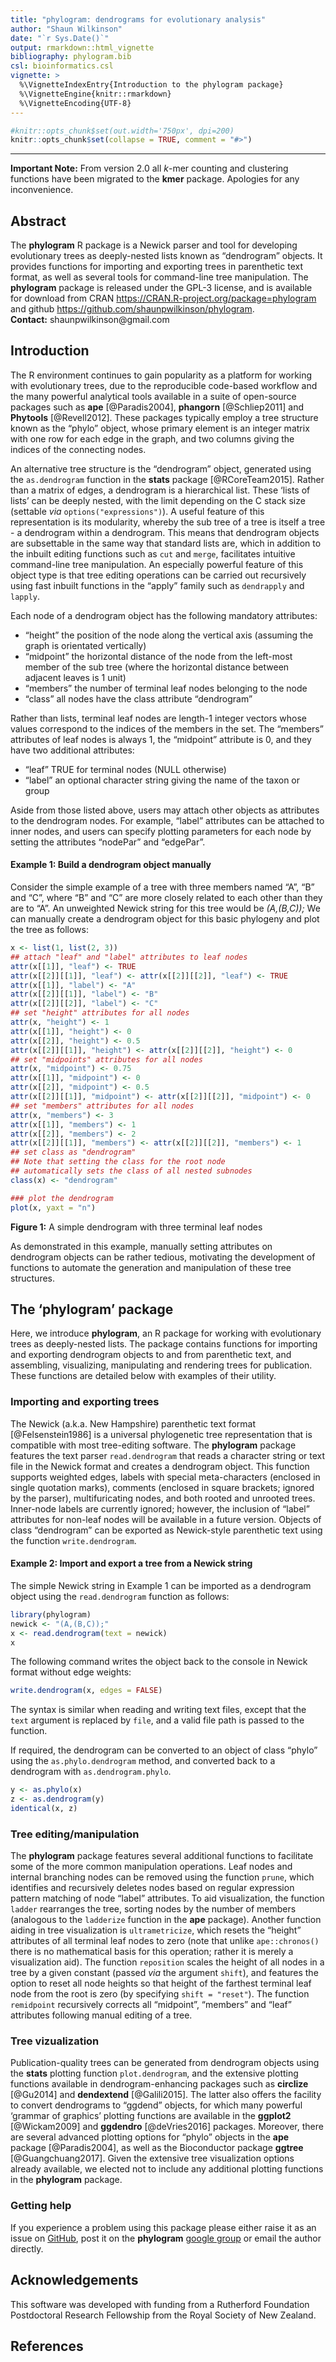 ```yaml
---
title: "phylogram: dendrograms for evolutionary analysis"
author: "Shaun Wilkinson"
date: "`r Sys.Date()`"
output: rmarkdown::html_vignette
bibliography: phylogram.bib
csl: bioinformatics.csl
vignette: >
  %\VignetteIndexEntry{Introduction to the phylogram package}
  %\VignetteEngine{knitr::rmarkdown}
  %\VignetteEncoding{UTF-8}
---
```


```r
#knitr::opts_chunk$set(out.width='750px', dpi=200)
knitr::opts_chunk$set(collapse = TRUE, comment = "#>")
```

--------------------------------------------------------------------------------

**Important Note:** From version 2.0 all *k*-mer counting and clustering functions
have been migrated to the **kmer** package. Apologies for any inconvenience.


## Abstract
The **phylogram** R package is a Newick parser and tool for developing 
evolutionary trees as deeply-nested lists known as "dendrogram" objects. 
It provides functions for importing and exporting trees in 
parenthetic text format, as well as several tools for command-line 
tree manipulation.
The **phylogram** package is released under the GPL-3 license, 
and is available for download from 
CRAN <https://CRAN.R-project.org/package=phylogram> and github 
<https://github.com/shaunpwilkinson/phylogram>.  
**Contact:** shaunpwilkinson\@gmail.com


## Introduction
The R environment continues to gain popularity as a platform for
working with evolutionary trees, due to the reproducible 
code-based workflow and the many powerful analytical tools 
available in a suite of open-source packages such as **ape** 
[@Paradis2004], **phangorn** [@Schliep2011] and **Phytools** [@Revell2012]. 
These packages typically employ a tree structure known as the 
"phylo" object, whose primary element is an integer matrix 
with one row for each edge in the graph, 
and two columns giving the indices of the connecting nodes. 

An alternative tree structure is the "dendrogram" object, generated 
using the `as.dendrogram` function in the **stats** package [@RCoreTeam2015].
Rather than a matrix of edges, a dendrogram is a hierarchical list. 
These 'lists of lists' can be deeply nested, with the limit depending on 
the C stack size (settable *via* `options("expressions")`).
A useful feature of this representation is its modularity, whereby the 
sub tree of a tree is itself a tree - a dendrogram within a dendrogram. 
This means that dendrogram objects are subsettable in the same 
way that standard lists are, which in addition to the inbuilt
editing functions such as `cut` and `merge`, 
facilitates intuitive command-line tree manipulation. 
An especially powerful feature of this object type is that tree 
editing operations can be carried out recursively 
using fast inbuilt functions in the "apply" family such as `dendrapply` 
and `lapply`. 

Each node of a dendrogram object has the following mandatory attributes: 

* "height" the position of the node along the vertical axis 
   (assuming the graph is orientated vertically)
* "midpoint" the horizontal distance of the node from the left-most member 
   of the sub tree (where the horizontal distance between adjacent leaves is 1 unit)
* "members" the number of terminal leaf nodes belonging to the node 
* "class" all nodes have the class attribute "dendrogram" 

Rather than lists, terminal leaf nodes are length-1 integer vectors whose
values correspond to the indices of the members in the set. 
The "members" attributes of leaf nodes is always 1, 
the "midpoint" attribute is 0, and they have two additional attributes:    

* "leaf" TRUE for terminal nodes (NULL otherwise)
* "label" an optional character string giving the name of the taxon or group

Aside from those listed above, users may attach other objects 
as attributes to the dendrogram nodes. For example, "label" attributes
can be attached to inner nodes, and users can specify plotting parameters
for each node by setting the attributes "nodePar" and "edgePar". 

#### Example 1: Build a dendrogram object manually
Consider the simple example of a tree with three members named 
"A", "B" and "C", where "B" and "C" are more closely related
to each other than they are to "A". 
An unweighted Newick string for this tree would be *(A,(B,C));*
We can manually create a dendrogram object for this basic phylogeny
and plot the tree as follows:

```r
x <- list(1, list(2, 3))
## attach "leaf" and "label" attributes to leaf nodes
attr(x[[1]], "leaf") <- TRUE
attr(x[[2]][[1]], "leaf") <- attr(x[[2]][[2]], "leaf") <- TRUE
attr(x[[1]], "label") <- "A"
attr(x[[2]][[1]], "label") <- "B"
attr(x[[2]][[2]], "label") <- "C"
## set "height" attributes for all nodes
attr(x, "height") <- 1
attr(x[[1]], "height") <- 0
attr(x[[2]], "height") <- 0.5
attr(x[[2]][[1]], "height") <- attr(x[[2]][[2]], "height") <- 0
## set "midpoints" attributes for all nodes
attr(x, "midpoint") <- 0.75
attr(x[[1]], "midpoint") <- 0
attr(x[[2]], "midpoint") <- 0.5
attr(x[[2]][[1]], "midpoint") <- attr(x[[2]][[2]], "midpoint") <- 0
## set "members" attributes for all nodes
attr(x, "members") <- 3
attr(x[[1]], "members") <- 1
attr(x[[2]], "members") <- 2
attr(x[[2]][[1]], "members") <- attr(x[[2]][[2]], "members") <- 1
## set class as "dendrogram" 
## Note that setting the class for the root node
## automatically sets the class of all nested subnodes
class(x) <- "dendrogram"

### plot the dendrogram
plot(x, yaxt = "n")
```
  
**Figure 1:** A simple dendrogram with three terminal leaf nodes

As demonstrated in this example, manually setting attributes on dendrogram
objects can be rather tedious, motivating the development of functions 
to automate the generation and manipulation of these tree 
structures.


## The 'phylogram' package
Here, we introduce **phylogram**, an R package for working with 
evolutionary trees as deeply-nested lists. 
The package contains functions for importing and exporting dendrogram 
objects to and from parenthetic text, 
and assembling, visualizing, manipulating and rendering trees for publication.
These functions are detailed below with examples of their utility.


### Importing and exporting trees
The Newick (a.k.a. New Hampshire) parenthetic text 
format [@Felsenstein1986] is a universal phylogenetic tree 
representation that is compatible with most tree-editing software. 
The **phylogram** package features the text parser `read.dendrogram`
that reads a character string or text file in the Newick
format and creates a dendrogram object.
This function supports weighted edges, labels with special meta-characters 
(enclosed in single quotation marks), comments 
(enclosed in square brackets; ignored by the parser), 
multifuricating nodes, and both rooted and unrooted trees.
Inner-node labels are currently ignored; however, 
the inclusion of "label" attributes for non-leaf 
nodes will be available in a future version.
Objects of class "dendrogram" can be exported as 
Newick-style parenthetic text using the function 
`write.dendrogram`.


#### Example 2: Import and export a tree from a Newick string
The simple Newick string in Example 1 can be imported as a 
dendrogram object using the `read.dendrogram` function 
as follows:

```r
library(phylogram)
newick <- "(A,(B,C));"
x <- read.dendrogram(text = newick)
x
```

The following command writes the object back to the console in 
Newick format without edge weights:

```r
write.dendrogram(x, edges = FALSE)
```

The syntax is similar when reading and writing text files, 
except that the `text` argument is replaced by `file`, 
and a valid file path is passed to the function. 

If required, the dendrogram can be converted to an object of class "phylo"
using the `as.phylo.dendrogram` method, and converted back to a dendrogram
with `as.dendrogram.phylo`.

```r
y <- as.phylo(x)
z <- as.dendrogram(y)
identical(x, z)
```


### Tree editing/manipulation
The **phylogram** package features 
several additional functions to facilitate some of the more common 
manipulation operations.
Leaf nodes and internal branching nodes can be removed 
using the function `prune`, which identifies and 
recursively deletes nodes based on regular expression pattern 
matching of node "label" attributes.
To aid visualization, the function `ladder` rearranges
the tree, sorting nodes by the number of members (analogous to the
`ladderize ` function in the **ape** package). Another function 
aiding in tree visualization is `ultrametricize `, which
resets the "height" attributes of all terminal leaf nodes to zero 
(note that unlike `ape::chronos()` there is no mathematical basis 
for this operation; rather it is merely a visualization aid). 
The function `reposition` scales the height of all nodes in
a tree by a given constant (passed *via* the argument `shift`), 
and features the option to reset all node heights so that height of 
the farthest terminal leaf node from the root is zero (by specifying 
`shift = "reset"`). 
The function `remidpoint` recursively corrects all "midpoint", 
"members" and "leaf" attributes following manual editing of a tree.


### Tree vizualization 
Publication-quality trees can be generated from dendrogram objects 
using the **stats** plotting function `plot.dendrogram`, and the extensive
plotting functions available in dendrogram-enhancing packages such as 
**circlize** [@Gu2014] and **dendextend** [@Galili2015].
The latter also offers the facility to convert dendrograms to "ggdend" objects, 
for which many powerful 'grammar of graphics' plotting functions are available in 
the **ggplot2** [@Wickam2009] and **ggdendro** [@deVries2016] packages. 
Moreover, there are several advanced plotting options for "phylo" objects in 
the **ape** package [@Paradis2004], as well as the
Bioconductor package **ggtree** [@Guangchuang2017].
Given the extensive tree visualization options already available, 
we elected not to include any additional plotting functions in the **phylogram** package. 


### Getting help
If you experience a problem using this package please
either raise it as an issue on [GitHub](http://github.com/shaunpwilkinson/phylogram/issues), 
post it on the **phylogram** [google group](https://groups.google.com/group/phylogram) 
or email the author directly.

## Acknowledgements 
This software was developed with funding from a Rutherford Foundation Postdoctoral 
Research Fellowship from the Royal Society of New Zealand.

## References 
